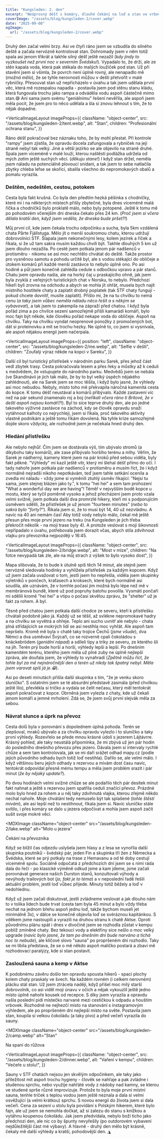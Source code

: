 ```yaml
---
title: "Kungsleden: 2. den"
excerpt: "Neúprosný déšť s komáry, dlouhé čekání na loď a stan ve vrbovkách."
coverImage: "/assets/blog/kungsleden-2/cover.webp"
date: "2025-09-08"
ogImage:
  url: "/assets/blog/kungsleden-2/cover.webp"
---
```


Druhý den začal velmi brzy. Asi ve čtyři ráno jsem se vzbudila do silného deště a začala nervózně kontrolovat stan. Dohromady jsem v něm totiž spala asi jenom třikrát a takhle silný déšť ještě nezažil (_kdy jindy to vyzkoušet než první noc v severním Švédsku!_). Vypadalo to, že drží, ale ze stěn kapala voda, která pak stékala do malých loužiček pod stan. Už při stavění jsem si všimla, že povrch není úplně rovný, ale nenapadlo mě (_možná mělo_), že se tyhle nerovnosti můžou v dešti přetvořit v malé rybníčky. Přesouvat stan už nepřicházelo v úvahu a tak jsem udělala první věc, která mě rozespalou napadla - postavila jsem pod stěnu stanu kládu, která fungovala trochu jako rampa a odváděla vodu aspoň částečně mimo stan.😅 Ani sama jsem svému "geniálnímu" řešení nevěřila, ale aspoň jsem měla pocit, že jsem pro to něco udělala a šla si znovu lehnout s tím, že to nějak dopadne.

<VerticalImageLayout
  imageProps={{
    className: "object-center",
    src: "/assets/blog/kungsleden-2/tent.webp",
    alt: "Stan",
    children: "Profesionální ochrana stanu",
  }}
>
  Ráno déšť pokračoval bez náznaku toho, že by mohl přestat. Při kontrole
  "rampy" jsem zjistila, že opravdu docela zafungovala a rybníček na její straně
  nebyl tak velký. Jiné a větší jezírko se ale objevilo na straně druhé. Spala
  jsem víceméně v malé louži, kterou naštěstí podlážka udržela od mých _zatím_
  ještě suchých věcí. (_děkuju stane!_) I když stan držel, neměla jsem náladu na
  potenciálně plovoucí snídani, a tak jsem to sebe natlačila zbytky chleba lefse
  se skořicí, sbalila všechno do nepromokavých obalů a pomalu vyrazila.
</VerticalImageLayout>

### Deštěm, nedeštěm, cestou, potokem

Cesta byla fakt krušná. Co byla den předtím hezká pěšinka s chodníčky, které mi i na některých místech přišly zbytečné, byla dnes víceméně malá říčka a chodníčků bylo proklatě málo, nebo byly potopené. Ještě k tomu mě po pohodovém včerejším dni dneska čekalo přes 24 km. (_Proč jsem si včera dělala kratší den, když jsem veděla, že dneska bude pršet?!_)

Můj první cíl, kde jsem čekala trochu odpočinku a sucha, byla 5km vzdálená chata Pårte Fjällstuga. Mělo jít o menší soukromou chatu, kterou udržují dobrovolníci STF. Šlapala jsem nekonečnými lesy, kolem jezírek a říček a říkala, si že už tam sakra musím každou chvíli být. Takhle dlouhých 5 km už jsem dlouho nezažila. Po cestě jsem potkala jenom pár nadšenců v protisměru - nikomu se asi moc nechtělo chvátat do deště. Takže prostor pro vysněnou samotu a pohodu určitě byl, ale s vodou stékající do obličeje a útokem komárů při každé menší zastávce to nebylo úplně ono. Po asi hodině a půl jsem konečně zahlédla cedule s odbočkou vpravo a pár stanů. Chatu jsem opravdu našla, ale na horký čaj u praskajícího ohně, jak jsem byla zvyklá z veřejných turistických chat v Norsku, to nebylo. Předchozí hikeři byli zrovna na odchodu a abych se mohla jít ohřát, musela bych najít místního hostitele chaty a zaplatit drobný poplatek (tak STF chaty fungují - pokud chcete dovnitř, musíte zaplatit). Přišlo mi, že na tu chvilku to nemá cenu (_a taky jsem vůbec neměla náladu něco řešit a s někým se vybavovat_), a tak jsem to zakempila na zápraží před chatou. I když byla pořád zima a po chvilce sezení samozřejmě přišli kamarádi komáři, bylo moc fajn být někde, kde člověku pořád nekape voda do obličeje. Aspoň na chvilku. Taky na chvilku vyndat neoprenové ponožky z promočených bot, dát si proteinovku a mít se trochu hezky. Ne úplně to, co jsem si vysnívala, ale aspoň nějakou energii jsem načerpala.

<VerticalImageLayout
  imageProps={{
    position: "left",
    className: "object-center",
    src: "/assets/blog/kungsleden-2/me.webp",
    alt: "Selfie v dešti",
    children: "Zoufalý výraz někde na kopci v Sareku",
  }}
>
  Další cíl byl turistický přístřešek v národním parku Sarek, přes jehož část
  vedl zbytek trasy. Cesta pokračovala lesem a přes řeky a můstky až k ceduli s
  medvědem, že vstupujete do národního parku. Medvědů jsem se nebála (ve
  Skandinávii je jich tak málo, že by to byl velký úspěch nějakého zahlédnout),
  ale na Sarek jsem se moc těšila, i když bylo jasné, že výhledy asi moc
  nebudou. Nebyly, místo toho mě překvapila náročná kamenitá cesta do kopce. K
  tomu déšť neustával a komárů přibývalo. Každé zastavení víc než na pár sekund
  znamenalo roj a boj (_neříkali včera ráno ti Britové, že v dešti aspoň nejsou
  komáři?!_). Byl to sice teprve druhý den, ale po jedné takového výživné
  zastávce na záchod, kdy se člověk opravdu snaží vytáhnout kalhoty co
  nejrychleji, jsem si říkala, proč takového aktivity vlastně podnikám a ještě
  tomu říkám dovolená. Na tyhle krize samozřejmě dojde skoro vždycky, ale
  rozhodně jsem je nečekala hned druhý den.
</VerticalImageLayout>

### Hledání přístřešku

Ale nebylo nejhůř. Čím jsem se dostávala výš, tím ubývalo stromů (a díkybohu taky komárů), ale zase přibývalo horšího terénu a mlhy. Věřím, že Sarek je nádherný, kameny které jsem na pár kroků před sebou viděla, byly fakt pěkné. "Výhledy" mi kazil ještě vítr, který mi šlehal déšť přímo do očí. I tady nahoře jsem potkala pár nadšenců v protisměru a musím říct, že i když normálně nejradši nikoho nepotkávám, teď jsem tahle setkání ocenila a zvedla mi náladu - vždy jsme si vyměnili ztuhlý úsměv říkající: "Nejsi tu sama, jsem stejnej blázen jako ty.", k tomu "hei hei" a sem tam prohození "What a wonderful day we are having"! Téměř v nejvyšším bodě kopce u mostu, který se tyčil poměrně vysoko a jehož přecházení jsem proto vzala velmi svižně, jsem potkala další dva promrzlé hikery, kteří mi s podporujícím úsměvem sdělili, že přístřešek je už jenom "fourteen minutes" (_nebo to sakra bylo "forty?"_). Říkala jsem si, že to musí být 14, 40 už nezvládnu. A navíc na 40 ani nemám čas! Aby totiž vody nebylo málo, čekal mě ještě přesun přes moje první jezero na treku (na Kungsleden je jich třeba překročit několik - na mojí trase byly 4). A protože veslovat s mojí šikovností nepřipadalo v úvahu, potřebovala jsem dorazit včas, abych stila zdvihnout vlajku pro převozníka nejpozději v 16:45.

<VerticalImageLayout
  imageProps={{
    className: "object-center",
    src: "/assets/blog/kungsleden-2/bridge.webp",
    alt: "Most v mlze",
    children:
      "Na fotce nevypadá tak zle, ale na můj strach z výšek to bylo vysoko dost",
  }}
>
  Mapa slibovala, že to bude k útulně spíš těch 14 minut, ale stejně jsem
  nervózně sledovala hodinky a vyhlížela přístřešek za každým kopcem. Když už
  jsem začala uvažovat o tom, jestli jsem ho nepřešla, viděla jsem skupinky
  výletníků v pončech, kraťasech a kroksech, které bych normálně asi soudila,
  ale uznávám, že v tomhle počasí jim možná bylo lépe než mě v membránová bundě,
  které už pod popruhy batohu povolila. Vysmátí pončaři mi sdělili kromě "hei
  hei" a vtipu o počasí skvělou zprávu, že "shelter" už je fakt za rohem. A byl.
</VerticalImageLayout>

Těsně před chatou jsem potkala další chodce ze severu, kteří k přístřešku chvátali podobně jako já. Každý už se těšil, až svlékne nepromokavé hadry a na chvilku se vyvětrá a ohřeje. Teplo ani sucho uvnitř ale nebylo - chata plná střídajících se mokrých lidí se asi nestihla moc vyhřát. Ale aspoň tam nepršelo. Kromě mě byla v chatě taky trojice Čechů (_jsme všude_), dva Němci a dva usměvaví Švýcaři, co se rozverně cpali čokoládou s knäckebrödem (_geniální nápad_) a sdíleli tipy a triky ze severu, ze kterého šli na jih. Terén prý bude horší a horší, výhledy lepší a lepší. Po dnešním kamenitém terénu, kterého jsem měla už plné zuby ne úplně nejlepší zpráva, ale doufala jsem, že výhledy to vynahradí (_Zpětně můžu říct, že tohle byl za mě nejnáročnější den a terén už nikdy tak špatný nebyl. Měla jsem varovat spíš já je.😁_).

Asi po deseti minutách přišla další skupinka s tím, "že je venku skoro sluníčko". S ostatními jsem se té absurdní představě zasmála (před chvilkou ještě lilo), převlékla si tričko a vydala se čelit nečasu, který měl tentokrát aspoň pokračovat z kopce. Obrněná jsem vylezla z chaty, kde už čekali jenom komáři a jemné mrholení. Zdá se, že jsem svůj první slejvák měla za sebou.

<DoubleImage
  leftImageSrc="/assets/blog/kungsleden-2/path.webp"
  rightImageSrc="/assets/blog/kungsleden-2/view.webp"
  leftImageAlt="Výhled na jezero s pěšinou"
  rightImageAlt="Výhled na jezera"
  caption="Výhledy za odměnu"
/>

### Návrat slunce a úprk na převoz

Cesta dolů byla v porovnání s dopolednem úplná pohoda. Terén se zlepšoval, mraků ubývalo a za chvilku opravdu vylezlo i to sluníčko a taky první výhledy. Rozevřelo se přede mnou krásné údolí s jezerem Lájtávrre. Krásný pohled, ale taky neustálá připomínka, že mi zbývá už jen pár hodin do posledního dnešního převozu přes jezero. Dávala jsem si intervaly rychlé chůze a sem tam kontrolovala, jak se mi daří srážet odhad mapy.cz (podle jejich původního odhadu bych totiž loď nestihla). Dařilo se, ale velmi málo. I když většinou beru jejich odhady s rezervou a mívám dost času navíc, tentokrát odpovídal přesně mému tempu a měla jsem problém srazit i pár minut (_že by nějaký update?_).

Po dvou hodinách velmi svižné chůze se ale podařilo těch pár desítek minut fakt nahnat a ještě s rezervou jsem spatřila ceduli značící převoz. Prázdné molo bylo hned za rohem a u něj taky zdvihnutá vlajka, kterou zřejmě někdo nechal nahoře. Moje chvátání tedy nemuselo být tak splašené (_tohle štěstí mívám_), ale asi lepší než to nestihnout, říkala jsem si. Navíc sluníčko stále svítilo, i přes komáry se dalo u jezera odpočívat a mohla jsem aspoň začít sušit svoje mokré věci.

<MDXImage
  className="object-center"
  src="/assets/blog/kungsleden-2/lake.webp"
  alt="Molo u jezera"
>
  <div>Čekání na převozníka</div>
</MDXImage>

Když se blížil čas odjezdu uslyšela jsem hlasy a z lesa se vynořila další skupinka poutníků - švédský pár, jeden Fin a skupinka tří žen z Německa a Švédska, které se prý potkaly na trase z Hemavanu a od té doby cestují víceméně spolu. Sociálně odpočatá z předchozích dní jsem se s nimi ráda dala do řeči - po klasické výměně odkud jsme a kam jdeme, jsme začali porovnávat generace našich Durston stanů, konzultovali výhody a nevýhody trailových bot (_jo, fakt je to téma_) a v neposlední řadě řešili aktuální problém, jestli loď vůbec přijede. Minuty totiž běžely a loď v nedohlednu.

Když už jsem začali diskutovat, jestli zvládneme veslovat a jak dlouho nám to v tolika lidech bude trvat (cesta tam byla 45 minut a bylo vždy třeba nechat na jednom břehu aspoň jednu loď, takže bychom museli jet minimálně 3x), v dálce se konečně objevila loď se svéráznou kapitánkou. S vděkem jsme nastoupili a vyrazili na druhou stranu k chatě Aktse. Oproti původnímu plánu spát i dnes v divočině jsem se rozhodla zůstat v kempu poblíž zmíněné chaty. Bez tekoucí vody a elektřiny sice nešlo o moc velký upgrade (_navíc bylo jasné, že tam po dnešním dni bude narváno a tichá noc to nebude_), ale klíčové slovo "sauna" po propršeném dni rozhodlo. Taky se mi líbila představa, že se o mě někdo aspoň maličko postará a zbaví mě rozhodovací paralýzy, kde si stan postavit.

### Zasloužená sauna a kemp v Aktse

K podobnému závěru došlo ten opravdu spousta hikerů - spací plochy kolem chaty praskaly ve švech. Na každém rovném (i celkem nerovném) plácku stál stan. Už jsem ztrácela naději, když přišel moc milý starší dobrovolník, co asi viděl moji únavu v očích a nějak vykouzlil ještě jedno místo úplně nahoře kousek od recepce. S díky jsem vyrazila a opravdu našla poslední pidi místečko narvané mezi cestičkou k odpadu a houštím vrbovek. Rozhodně ne nejhezčí místo na stanování s instagramovým výhledem, ale po propršeném dni nejlepší místo na světe. Postavila jsem stan, koupila si velkou čokoládu (a taky pivo) a před večeří vyrazila do sauny.

<MDXImage
  className="object-center"
  src="/assets/blog/kungsleden-2/camp.webp"
  alt="Stan"
>
  <div>Na spaní do růžova</div>
</MDXImage>

<VerticalImageLayout
  imageProps={{
    className: "object-center",
    src: "/assets/blog/kungsleden-2/dinner.webp",
    alt: "Vaření v kempu",
    children: "Večeře u stolu!",
  }}
>
  Sauny v STF chatách nejsou jen skvělým odpočinkem, ale taky jako příležitost
  mít aspoň trochu hygieny - člověk se nahřaje a pak zvládne i studenou sprchu,
  nebo využije nahřáté vody z nádoby nad kamny, se kterou ve studené sprše různé
  improvizuje. Protože to byla moje první místní sauna, tenhle tríček s teplou
  vodou jsem ještě neznala a dala si velmi osvěžující (a velmi krátkou) sprchu.
  S novou energií do života jsem si dala večeři. Cena za sezení u stolu byla
  povídání s Polským hikerem, které bylo fajn, ale už jsem se nemohla dočkat, až
  si zalezu do stanu s knížkou a vytáhnu koupenou čokoládu. Jak jsem předvídala,
  nebylo boží ticho jako předchozí den, ale nic co by špunty nevyřešily (po
  outdorovém vybavení nejdůležitější část mé výbavy). A hlavně - druhý den mělo
  být krásně, čekaly mě další výhledy a kratší, pohodovější den. ◮
</VerticalImageLayout>
